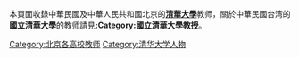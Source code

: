 本頁面收錄中華民國及中華人民共和國北京的'''[[清華大學|清華大學]]'''教师，關於中華民國台湾的'''[[國立清華大學|國立清華大學]]'''的教师請見'''[[:Category:國立清華大學教授|:Category:國立清華大學教授]]'''。
{{TOC}}
{{Commonscat|Tsinghua University faculty}}
[[Category:北京各高校教师|Category:北京各高校教师]]
[[Category:清华大学人物|Category:清华大学人物]]